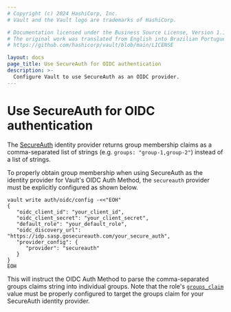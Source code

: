 ```yaml
---
# Copyright (c) 2024 HashiCorp, Inc.
# Vault and the Vault logo are trademarks of HashiCorp.

# Documentation licensed under the Business Source License, Version 1.1.
# The original work was translated from English into Brazilian Portuguese.
# https://github.com/hashicorp/vault/blob/main/LICENSE

layout: docs
page_title: Use SecureAuth for OIDC authentication
description: >-
  Configure Vault to use SecureAuth as an OIDC provider.
---
```


# Use SecureAuth for OIDC authentication


The [SecureAuth](https://www.secureauth.com/) identity provider returns group membership
claims as a comma-separated list of strings (e.g. `groups: "group-1,group-2"`) instead
of a list of strings.

To properly obtain group membership when using SecureAuth as the identity provider for
Vault's OIDC Auth Method, the `secureauth` provider must be explicitly configured as
shown below.

```shell
vault write auth/oidc/config -<<"EOH"
{
   "oidc_client_id": "your_client_id",
   "oidc_client_secret": "your_client_secret",
   "default_role": "your_default_role",
   "oidc_discovery_url": "https://idp.sasp.gosecureauth.com/your_secure_auth",
   "provider_config": {
      "provider": "secureauth"
   }
}
EOH
```

This will instruct the OIDC Auth Method to parse the comma-separated groups claims string
into individual groups. Note that the role's [`groups_claim`](/vault/api-docs/auth/jwt#groups_claim)
value must be properly configured to target the groups claim for your SecureAuth identity
provider.
